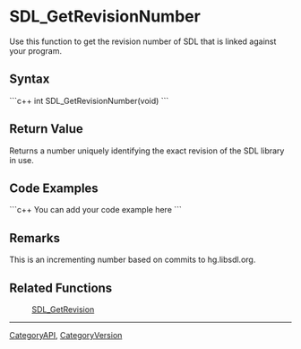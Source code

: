 
= SDL_GetRevisionNumber =
Use this function to get the revision number of SDL that is linked against your program.


== Syntax ==
```c++
int SDL_GetRevisionNumber(void)
```

== Return Value ==
Returns a number uniquely identifying the exact revision of the SDL library in use. 

== Code Examples ==
```c++
You can add your code example here
```

== Remarks ==
This is an incrementing number based on commits to hg.libsdl.org.

== Related Functions ==
:[[SDL_GetRevision]]

----
[[CategoryAPI]], [[CategoryVersion]]
